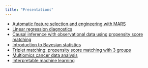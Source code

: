 ```yaml
---
title: "Presentations"
---
```


- [Automatic feature selection and engineering with MARS](https://jarbet.github.io/presentation-mars.github.io/presentation-mars.html)
- [Linear regression diagnostics](https://jarbet.github.io/presentation-regression-diagnostics/regression_diagnostics.html)
- [Causal inference with observational data using propensity score matching](./presentations/2023-09-24_causal_inference_matching.html)
- [Introduction to Bayesian statistics](./presentations/2022-08-25_Bayesian_stats.pptx)
- [Triplet matching: propensity score matching with 3 groups](./presentations/20220422_triplet_matching.pptx)
- [Multiomics cancer data analysis](./presentations/2021-11-21_multiomics_cancer.pptx)
- [Interpretable machine learning](./presentations/2020-01-21_interpretable_machine_learning.pptx)